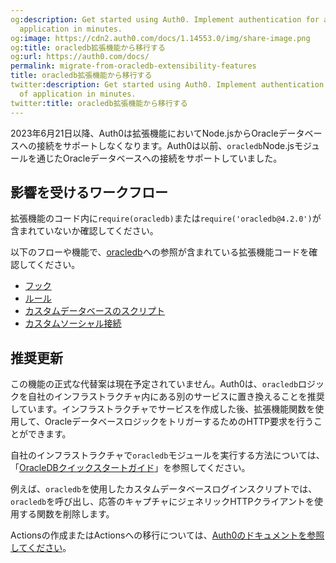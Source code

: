 ```yaml
---
og:description: Get started using Auth0. Implement authentication for any kind of
  application in minutes.
og:image: https://cdn2.auth0.com/docs/1.14553.0/img/share-image.png
og:title: oracledb拡張機能から移行する
og:url: https://auth0.com/docs/
permalink: migrate-from-oracledb-extensibility-features
title: oracledb拡張機能から移行する
twitter:description: Get started using Auth0. Implement authentication for any kind
  of application in minutes.
twitter:title: oracledb拡張機能から移行する
---
```


2023年6月21日以降、Auth0は拡張機能においてNode.jsからOracleデータベースへの接続をサポートしなくなります。Auth0は以前、`oracledb`Node.jsモジュールを通じたOracleデータベースへの接続をサポートしていました。

## 影響を受けるワークフロー

拡張機能のコード内に`require(oracledb)`または`require('oracledb@4.2.0')`が含まれていないか確認してください。

以下のフローや機能で、[oracledb](https://www.npmjs.com/package/oracledb)への参照が含まれている拡張機能コードを確認してください。

* [フック](https://auth0.com/docs/customize/hooks)
* [ルール](https://auth0.com/docs/customize/rules)
* [カスタムデータベースのスクリプト](https://auth0.com/docs/authenticate/database-connections/custom-db/create-db-connection#create-database-action-scripts)
* [カスタムソーシャル接続](https://auth0.com/docs/authenticate/identity-providers/social-identity-providers/oauth2)

## 推奨更新

この機能の正式な代替案は現在予定されていません。Auth0は、`oracledb`ロジックを自社のインフラストラクチャ内にある別のサービスに置き換えることを推奨しています。インフラストラクチャでサービスを作成した後、拡張機能関数を使用して、OracleデータベースロジックをトリガーするためのHTTP要求を行うことができます。

自社のインフラストラクチャで`oracledb`モジュールを実行する方法については、「[OracleDBクイックスタートガイド](https://node-oracledb.readthedocs.io/en/latest/user_guide/installation.html#quickstart)」を参照してください。

例えば、`oracledb`を使用したカスタムデータベースログインスクリプトでは、`oracledb`を呼び出し、応答のキャプチャにジェネリックHTTPクライアントを使用する関数を削除します。

Actionsの作成またはActionsへの移行については、[Auth0のドキュメントを参照してください](https://auth0.com/docs/customize/actions)。